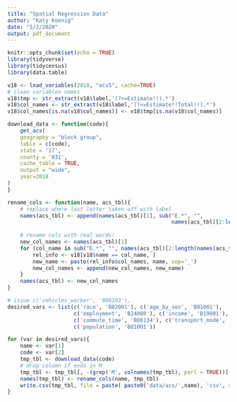 ```yaml
---
title: "Spatial Regression Data"
author: "Katy Koenig"
date: "5/2/2020"
output: pdf_document
---
```


```r
knitr::opts_chunk$set(echo = TRUE)
library(tidyverse)
library(tidycensus)
library(data.table)

```

```r
v18 <- load_variables(2018, "acs5", cache=TRUE)
# clean variables names
v18$tmp <- str_extract(v18$label,'(?<=Estimate!!).*')
v18$col_names <- str_extract(v18$label,'(?<=Estimate!!Total!!).*')
v18$col_names[is.na(v18$col_names)] <- v18$tmp[is.na(v18$col_names)]

download_data <- function(code){
    get_acs(
    geography = "block group",
    table = c(code),
    state = '17',
    county = '031',
    cache_table = TRUE,
    output = "wide",
    year=2018
)
}

rename_cols <- function(name, acs_tbl){
    # replace where last letter taken off with label
    names(acs_tbl) <- append(names(acs_tbl)[1], sub("E.*", "",
                                                    names(acs_tbl)[2:length(names(acs_tbl))]))
    
    # rename cols with real words!
    new_col_names <- names(acs_tbl)[1]
    for (col_name in sub("E.*", "", names(acs_tbl)[2:length(names(acs_tbl))])){
        rel_info <- v18[v18$name == col_name, ]
        new_name <- paste(rel_info$col_names, name, sep='_')
        new_col_names <- append(new_col_names, new_name)
    }
    names(acs_tbl) <- new_col_names
}

# issue c('vehicles_worker', 'B08203'),
desired_vars <- list(c('race', 'B02001'), c('age_by_sex', 'B01001'),
                     c('employment', 'B24080'), c('income', 'B19001'),
                     c('commute_time', 'B08134'), c('transport_mode', 'B08301'),
                     c('population', 'B01001'))

for (var in desired_vars){
    name <- var[1]
    code <- var[2]
    tmp_tbl <- download_data(code)
    # drop column if ends in M
    tmp_tbl <- tmp_tbl[, -(grep('M', colnames(tmp_tbl), perl = TRUE))]
    names(tmp_tbl) <- rename_cols(name, tmp_tbl)
    write.csv(tmp_tbl, file = paste( paste0('data/acs/',name), 'csv', sep='.'), row.names = FALSE)
}

```